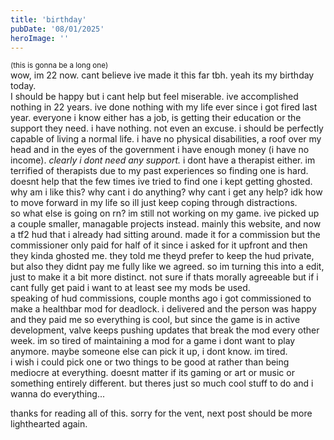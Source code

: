 ```yaml
---
title: 'birthday'
pubDate: '08/01/2025'
heroImage: ''
---
```

<small>(this is gonna be a long one)</small><br/>
wow, im 22 now. cant believe ive made it this far tbh. yeah its my birthday today. 
<br/>
I should be happy but i cant help but feel miserable. ive accomplished nothing in 22 years. ive done nothing with my life ever since i got fired last year. everyone i know either has a job, is getting their education or the support they need. i have nothing. not even an excuse. i should be perfectly capable of living a normal life. i have no physical disabilities, a roof over my head and in the eyes of the government i have enough money (i have no income). *clearly i dont need any support.* i dont have a therapist either. im terrified of therapists due to my past experiences so finding one is hard. doesnt help that the few times ive tried to find one i kept getting ghosted. why am i like this? why cant i do anything? why cant i get any help? idk how to move forward in my life so ill just keep coping through distractions.
<br/>
so what else is going on rn? im still not working on my game. ive picked up a couple smaller, managable projects instead. mainly this website, and now a tf2 hud that i already had sitting around. made it for a commission but the commissioner only paid for half of it since i asked for it upfront and then they kinda ghosted me. they told me theyd prefer to keep the hud private, but also they didnt pay me fully like we agreed. so im turning this into a edit, just to make it a bit more distinct. not sure if thats morally agreeable but if i cant fully get paid i want to at least see my mods be used.
<br/>
speaking of hud commissions, couple months ago i got commissioned to make a healthbar mod for deadlock. i delivered and the person was happy and they paid me so everything is cool, but since the game is in active development, valve keeps pushing updates that break the mod every other week. im so tired of maintaining a mod for a game i dont want to play anymore. maybe someone else can pick it up, i dont know. im tired.
<br/>
i wish i could pick one or two things to be good at rather than being mediocre at everything. doesnt matter if its gaming or art or music or something entirely different. but theres just so much cool stuff to do and i wanna do everything...

thanks for reading all of this. sorry for the vent, next post should be more lighthearted again.